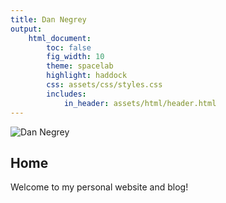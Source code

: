 ```yaml
---
title: Dan Negrey
output:
    html_document:
        toc: false
        fig_width: 10
        theme: spacelab
        highlight: haddock
        css: assets/css/styles.css
        includes:
            in_header: assets/html/header.html
---
```


<img id="dnegrey" src="assets/img/dnegrey.jpg" alt="Dan Negrey"/>

## Home

Welcome to my personal website and blog!

\  
